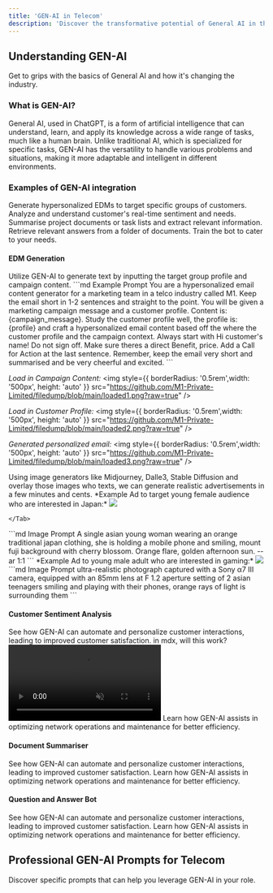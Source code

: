 ```yaml
---
title: 'GEN-AI in Telecom'
description: 'Discover the transformative potential of General AI in the telecom industry and explore practical applications.'
---
```


## Understanding GEN-AI

Get to grips with the basics of General AI and how it's changing the industry.

### What is GEN-AI?

<AccordionGroup>
  <Accordion icon="lightbulb" title="The Basics of Gen-AI">
    General AI, used in ChatGPT, is a form of artificial intelligence that can understand, learn, and apply its knowledge across a wide range of tasks, much like a human brain. Unlike traditional AI, which is specialized for specific tasks, GEN-AI has the versatility to handle various problems and situations, making it more adaptable and intelligent in different environments.
  </Accordion>
</AccordionGroup>

### Examples of GEN-AI integration

<CardGroup>

<Card title="EDM Generation" icon="newspaper" href="#edm-generation">
  Generate hypersonalized EDMs to target specific groups of customers.
</Card>

<Card title="Customer Sentiment Analysis" icon="person" href = '#customer-sentiment-analysis'>
  Analyze and understand customer's real-time sentiment and needs.
</Card>

<Card title="Document Summariser" icon="file" href="#document-summariser">
  Summarise project documents or task lists and extract relevant information. 
</Card>

<Card title="Q&A Bot" icon="robot" href="#question-and-answer-bot">
  Retrieve relevant answers from a folder of documents. Train the bot to cater to your needs.
</Card>

</CardGroup>

#### EDM Generation

<AccordionGroup>
  <Accordion title="Email Content Generation">
Utilize GEN-AI to generate text by inputting the target group profile and campaign content. 
  ```md Example Prompt
You are a hypersonalized email content generator for a marketing team in a telco industry called M1. Keep the email short in 1-2 sentences and straight to the point. 
You will be given a marketing campaign message and a customer profile. Content is: {campaign_message}. 
Study the customer profile well, the profile is: {profile} and craft a hypersonalized email content based off the where the customer profile and the campaign context.
Always start with Hi customer's name! Do not sign off. Make sure theres a direct Benefit, price.
 Add a Call for Action at the last sentence. Remember, keep the email very short and summarised and be very cheerful and excited. 
  ```

*Load in Campaign Content:*
 <img
  style={{ borderRadius: '0.5rem',width: '500px', height: 'auto' }}
  src="https://github.com/M1-Private-Limited/filedump/blob/main/loaded1.png?raw=true"
/> 


*Load in Customer Profile:*
 <img
  style={{ borderRadius: '0.5rem',width: '500px', height: 'auto' }}
  src="https://github.com/M1-Private-Limited/filedump/blob/main/loaded2.png?raw=true"
/> 

*Generated personalized email:*
 <img
  style={{ borderRadius: '0.5rem',width: '500px', height: 'auto' }}
  src="https://github.com/M1-Private-Limited/filedump/blob/main/loaded3.png?raw=true"
/> 


  </Accordion>
  <Accordion  title="Image Generation">
    Using image generators like Midjourney, Dalle3, Stable Diffusion and overlay those images who texts, we can generate realistic advertisements in a few minutes and cents.


<Tabs>
  <Tab title="Image Generated">
  *Example Ad to target young female audience who are interested in Japan:*
  <img
    style={{ borderRadius: '0.5rem', width: '500px', height: 'auto' }}
    src="https://github.com/M1-Private-Limited/filedump/blob/main/japanroam.png?raw=true"
  /> 
  
    </Tab>
  <Tab title="Image Prompt">
  ```md Image Prompt
A single asian young woman wearing an orange traditional japan clothing, she is holding a mobile phone and smiling, 
mount fuji background with cherry blossom. Orange flare, golden afternoon sun. --ar 1:1
  ```
  </Tab>

</Tabs>

<Tabs>
  <Tab title="Image Generated">
  *Example Ad to young male adult who are interested in gaming:*
  <img
    style={{ borderRadius: '0.5rem', width: '500px', height: 'auto' }}
    src="https://github.com/M1-Private-Limited/filedump/blob/main/Title%20(1).png?raw=true"
  />
    </Tab>
  <Tab title="Image Prompt">
  ```md Image Prompt
ultra-realistic photograph captured with a Sony α7 III camera, equipped with an 85mm lens at F 1.2 aperture setting 
of 2 asian teenagers smiling and playing with their phones, orange rays of light is surrounding them 
  ```
  </Tab>

</Tabs>






  </Accordion>
</AccordionGroup>


#### Customer Sentiment Analysis

<AccordionGroup>
  <Accordion icon="users" title="Improving Customer Service">
    See how GEN-AI can automate and personalize customer interactions, leading to improved customer satisfaction.
    in mdx, will this work?
<video 
  autoplay 
  muted 
  style={{ maxWidth: '100%', height: 'auto' }}
>
  <source src="https://github.com/M1-Private-Limited/filedump/raw/main/mattflowvid.mp4" />
  Your browser does not support the video tag.
</video>


  </Accordion>
  <Accordion icon="chart-network" title="Network Optimization">
    Learn how GEN-AI assists in optimizing network operations and maintenance for better efficiency.
  </Accordion>
</AccordionGroup>



#### Document Summariser

<AccordionGroup>
  <Accordion icon="users" title="Improving Customer Service">
    See how GEN-AI can automate and personalize customer interactions, leading to improved customer satisfaction.
  </Accordion>
  <Accordion icon="chart-network" title="Network Optimization">
    Learn how GEN-AI assists in optimizing network operations and maintenance for better efficiency.
  </Accordion>
</AccordionGroup>




#### Question and Answer Bot

<AccordionGroup>
  <Accordion icon="users" title="Improving Customer Service">
    See how GEN-AI can automate and personalize customer interactions, leading to improved customer satisfaction.
  </Accordion>
  <Accordion icon="chart-network" title="Network Optimization">
    Learn how GEN-AI assists in optimizing network operations and maintenance for better efficiency.
  </Accordion>
</AccordionGroup>









## Professional GEN-AI Prompts for Telecom

Discover specific prompts that can help you leverage GEN-AI in your role.
